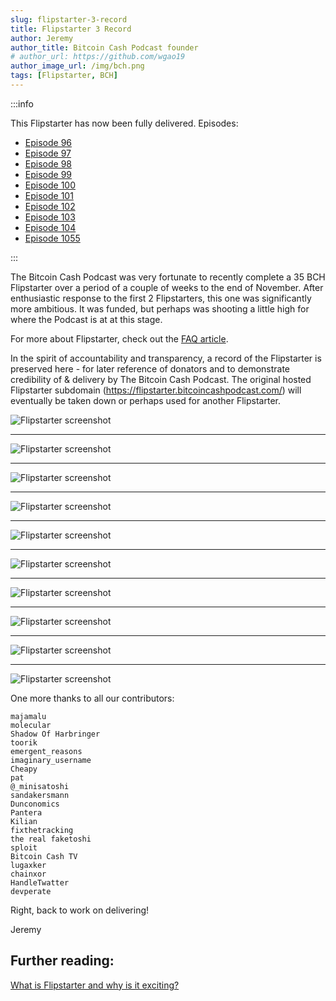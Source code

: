 ```yaml
---
slug: flipstarter-3-record
title: Flipstarter 3 Record
author: Jeremy
author_title: Bitcoin Cash Podcast founder
# author_url: https://github.com/wgao19
author_image_url: /img/bch.png
tags: [Flipstarter, BCH]
---
```



:::info

This Flipstarter has now been fully delivered. Episodes:

- [Episode 96](/episodes/96)
- [Episode 97](/episodes/97)
- [Episode 98](/episodes/98)
- [Episode 99](/episodes/99)
- [Episode 100](/episodes/100)
- [Episode 101](/episodes/101)
- [Episode 102](/episodes/102)
- [Episode 103](/episodes/103)
- [Episode 104](/episodes/104)
- [Episode 1055](/episodes/105)

:::

The Bitcoin Cash Podcast was very fortunate to recently complete a 35 BCH Flipstarter over a period of a couple of weeks to the end of November. After enthusiastic response to the first 2 Flipstarters, this one was significantly more ambitious. It was funded, but perhaps was shooting a little high for where the Podcast is at at this stage.

For more about Flipstarter, check out the [FAQ article](/faqs/Tech/what-is-flipstarter).

In the spirit of accountability and transparency, a record of the Flipstarter is preserved here - for later reference of donators and to demonstrate credibility of & delivery by The Bitcoin Cash Podcast. The original hosted Flipstarter subdomain (https://flipstarter.bitcoincashpodcast.com/) will eventually be taken down or perhaps used for another Flipstarter.

<img src={screenshot1Url} alt="Flipstarter screenshot" />
<hr />
<img src={screenshot2Url} alt="Flipstarter screenshot" />
<hr />
<img src={screenshot3Url} alt="Flipstarter screenshot" />
<hr />
<img src={screenshot4Url} alt="Flipstarter screenshot" />
<hr />
<img src={screenshot5Url} alt="Flipstarter screenshot" />
<hr />
<img src={screenshot6Url} alt="Flipstarter screenshot" />
<hr />
<img src={screenshot7Url} alt="Flipstarter screenshot" />
<hr />
<img src={screenshot8Url} alt="Flipstarter screenshot" />
<hr />
<img src={screenshot9Url} alt="Flipstarter screenshot" />
<hr />
<img src={screenshot10Url} alt="Flipstarter screenshot" />

One more thanks to all our contributors:

```
majamalu
molecular
Shadow Of Harbringer
toorik
emergent_reasons
imaginary_username
Cheapy
pat
@_minisatoshi
sandakersmann
Dunconomics
Pantera
Kilian
fixthetracking
the real faketoshi
sploit
Bitcoin Cash TV
lugaxker
chainxor
HandleTwatter
devperate
```

Right, back to work on delivering!

Jeremy

## Further reading:

[What is Flipstarter and why is it exciting?](/faqs/Tech/what-is-flipstarter)
